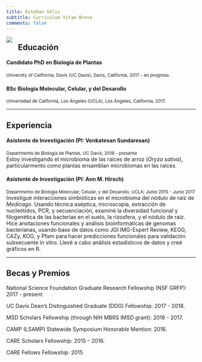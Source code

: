 ```yaml
---
title: Esteban Véliz
subtitle: Currículum Vitae Breve
comments: false
---
```


<img style="float: left;margin-right:15px;" src="/img/photo-front.png">  
  
  
## <i class="fas fa-graduation-cap"></i>Educación  
#### Candidato PhD en Biología de Plantas  
<sup> University of California, Davis (UC Davis), Davis, California, 2017 - en progreso.</sup>

#### BSc Biología Molecular, Celular, y del Desarollo   
<sup> Universidad de California, Los Ángeles (UCLA), Los Ángeles, California, 2017.</sup>

---

## <i class="fas fa-flask"></i> Experiencia
#### Asistente de Investigación (PI: Venkatesan Sundaresan)  
<sup>Departmento de Biología de Plantas, UC Davis; 2018 - presente </sup>  
Estoy investigando el microbioma de las raíces de arroz (_Oryza sativa_), particularmento como plantas ensamblan microbiomas en las raíces.

#### Asistente de Investigación (PI: Ann M. Hirsch)    
<sup> Departmento de Biología Molecular, Celular, y del Desarollo, UCLA;  Junio 2015 - Junio 2017 </sup>  
Investigué interacciones simbióticas en el microbioma del nódulo de raíz de _Medicago_. Usando técnica aséptica, microscopía, extracción de nucleótidos, PCR, y secuenciación, examiné la diversidad funcional y filogenética de las bacterias en el suelo, la rizosfera, y el nódulo de raíz. Hice anotaciones funcionales y análisis bioinformáticas de genomas bacterianas, usando base de datos como JGI IMG-Expert Review, KEGG, CAZy, KOG, y Pfam para hacer predicciones funcionales para validación subsecuente in vitro. Llevé a cabo análisis estadísticos de datos y creé gráficos en R.

---

## <i class="fas fa-award"></i> Becas y Premios  
National Science Foundation Graduate Research Fellowship (NSF GRFP): 2017 - present. 

UC Davis Dean’s Distinguished Graduate (DDG) Fellowship: 2017 - 2018.  

MSD Scholars Fellowship (through NIH MBRS IMSD grant): 2016 - 2017.  

CAMP (LSAMP) Statewide Symposium Honorable Mention: 2016.  

CARE Scholars Fellowship: 2015 – 2016.  

CARE Fellows Fellowship: 2015  
